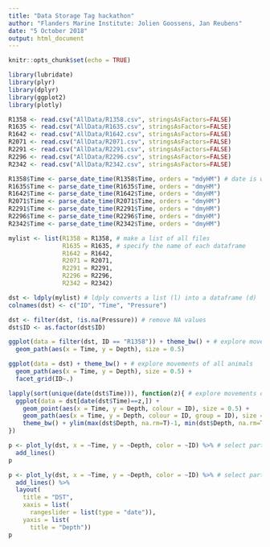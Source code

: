```yaml
---
title: "Data Storage Tag hackathon"
author: "Flanders Marine Institute: Jolien Goossens, Jan Reubens"
date: "5 October 2018"
output: html_document
---
```


```r
knitr::opts_chunk$set(echo = TRUE)
```


```r
library(lubridate)
library(plyr)
library(dplyr) 
library(ggplot2)
library(plotly)
```

```r
R1358 <- read.csv("AllData/R1358.csv", stringsAsFactors=FALSE)
R1635 <- read.csv("AllData/R1635.csv", stringsAsFactors=FALSE)
R1642 <- read.csv("AllData/R1642.csv", stringsAsFactors=FALSE)
R2071 <- read.csv("AllData/R2071.csv", stringsAsFactors=FALSE)
R2291 <- read.csv("AllData/R2291.csv", stringsAsFactors=FALSE)
R2296 <- read.csv("AllData/R2296.csv", stringsAsFactors=FALSE)
R2342 <- read.csv("AllData/R2342.csv", stringsAsFactors=FALSE)
```

```r
R1358$Time <- parse_date_time(R1358$Time, orders = "mdyHM") # date is written differently in this file
R1635$Time <- parse_date_time(R1635$Time, orders = "dmyHM")
R1642$Time <- parse_date_time(R1642$Time, orders = "dmyHM")
R2071$Time <- parse_date_time(R2071$Time, orders = "dmyHM")
R2291$Time <- parse_date_time(R2291$Time, orders = "dmyHM")
R2296$Time <- parse_date_time(R2296$Time, orders = "dmyHM")
R2342$Time <- parse_date_time(R2342$Time, orders = "dmyHM")
```

```r
mylist <- list(R1358 = R1358, # make a list of all files
               R1635 = R1635, # specify the name of each dataframe
               R1642 = R1642,
               R2071 = R2071,
               R2291 = R2291,
               R2296 = R2296,
               R2342 = R2342)
```

```r
dst <- ldply(mylist) # ldply converts a list (l) into a dataframe (d)
colnames(dst) <- c("ID", "Time", "Pressure")
```

```r
dst <- filter(dst, !is.na(Pressure)) # remove NA values
dst$ID <- as.factor(dst$ID)
```

```r
ggplot(data = filter(dst, ID == "R1358")) + theme_bw() + # explore movements of 1 animal
  geom_path(aes(x = Time, y = Depth), size = 0.5)
```

```r
ggplot(data = dst) + theme_bw() + # explore movements of all animals
  geom_path(aes(x = Time, y = Depth), size = 0.5) +
  facet_grid(ID~.)
```

```r
lapply(sort(unique(date(dst$Time))), function(z){ # explore movements of all animals per day
  ggplot(data = dst[date(dst$Time)==z,]) +
    geom_point(aes(x = Time, y = Depth, colour = ID), size = 0.5) +
    geom_path(aes(x = Time, y = Depth, colour = ID, group = ID), size = 0.5) +
    theme_bw() + ylim(max(dst$Depth, na.rm=T)-1, min(dst$Depth, na.rm=T)+1)
})
```

```r
p <- plot_ly(dst, x = ~Time, y = ~Depth, color = ~ID) %>% # select parts of the plot manually
  add_lines()
p
```

```r
p <- plot_ly(dst, x = ~Time, y = ~Depth, color = ~ID) %>% # select parts of the plot in the slider
  add_lines() %>%
  layout(
    title = "DST",
    xaxis = list(
      rangeslider = list(type = "date")),
    yaxis = list(
      title = "Depth"))
p
```

